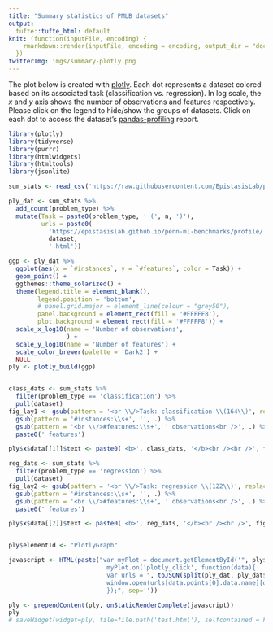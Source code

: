 ```yaml
---
title: "Summary statistics of PMLB datasets"
output:
  tufte::tufte_html: default
knit: (function(inputFile, encoding) {
    rmarkdown::render(inputFile, encoding = encoding, output_dir = "docs_sources/")
  })
twitterImg: imgs/summary-plotly.png
---
```


The plot below is created with [plotly](https://plotly.com/).
Each dot represents a dataset colored based on its associated task (classification vs. regression).
In log scale, the *x* and *y* axis shows the number of observations and features respectively.
Please click on the legend to hide/show the groups of datasets.
Click on each dot to access the dataset's [pandas-profiling](https://pandas-profiling.github.io/pandas-profiling/docs/master/rtd/) report.

```r
library(plotly)
library(tidyverse)
library(purrr)
library(htmlwidgets)
library(htmltools)
library(jsonlite)
```

```r
sum_stats <- read_csv('https://raw.githubusercontent.com/EpistasisLab/penn-ml-benchmarks/PMLB2.0/datasets/all_summary_stats.csv')

ply_dat <- sum_stats %>% 
  add_count(problem_type) %>% 
  mutate(Task = paste0(problem_type, ' (', n, ')'),
         urls = paste0(
           'https://epistasislab.github.io/penn-ml-benchmarks/profile/',
           dataset,
           '.html')) 

ggp <- ply_dat %>% 
  ggplot(aes(x = `#instances`, y = `#features`, color = Task)) +
  geom_point() +
  ggthemes::theme_solarized() +
  theme(legend.title = element_blank(),
        legend.position = 'bottom',
        # panel.grid.major = element_line(colour = "grey50"),
        panel.background = element_rect(fill = '#FFFFF8'),
        plot.background = element_rect(fill = '#FFFFF8')) +
  scale_x_log10(name = 'Number of observations',
                ) +
  scale_y_log10(name = 'Number of features') +
  scale_color_brewer(palette = 'Dark2') +
  NULL
ply <- plotly_build(ggp)


class_dats <- sum_stats %>% 
  filter(problem_type == 'classification') %>% 
  pull(dataset)
fig_lay1 <- gsub(pattern = '<br \\/>Task: classification \\(164\\)', replacement = '', ply$x$data[[1]]$text) %>% 
  gsub(pattern = '#instances:\\s+', '', .) %>% 
  gsub(pattern = '<br \\/>#features:\\s+', ' observations<br />', .) %>% 
  paste0(' features')

ply$x$data[[1]]$text <- paste0('<b>', class_dats, '</b><br /><br />', fig_lay1)

reg_dats <- sum_stats %>% 
  filter(problem_type == 'regression') %>% 
  pull(dataset)
fig_lay2 <- gsub(pattern = '<br \\/>Task: regression \\(122\\)', replacement = '', ply$x$data[[2]]$text) %>% 
  gsub(pattern = '#instances:\\s+', '', .) %>% 
  gsub(pattern = '<br \\/>#features:\\s+', ' observations<br />', .) %>% 
  paste0(' features')

ply$x$data[[2]]$text <- paste0('<b>', reg_dats, '</b><br /><br />', fig_lay2)


ply$elementId <- "PlotlyGraph"

javascript <- HTML(paste("var myPlot = document.getElementById('", ply$elementId, "');
                           myPlot.on('plotly_click', function(data){
                           var urls = ", toJSON(split(ply_dat, ply_dat$Task)), ";
                           window.open(urls[data.points[0].data.name][data.points[0].pointNumber]['urls'],'_blank');
                           });", sep=''))  

ply <- prependContent(ply, onStaticRenderComplete(javascript))
ply
# saveWidget(widget=ply, file=file.path('test.html'), selfcontained = FALSE)
```

